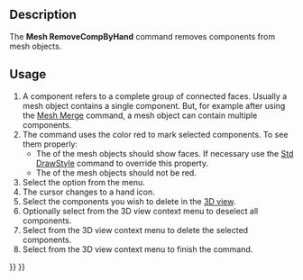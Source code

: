 <languages/>
<translate>

<!--T:6-->
{{Docnav
|[[Mesh_RemoveComponents|RemoveComponents]]
|[[Mesh_Segmentation|Segmentation]]
|[[Mesh_Workbench|Mesh]]
|IconL=Mesh_RemoveComponents.svg
|IconR=Mesh_Segmentation.svg
|IconC=Workbench_Mesh.svg
}}

<!--T:1-->
{{GuiCommand
|Name=Mesh RemoveCompByHand
|MenuLocation=Meshes → Remove Components Manually
|Workbenches=[[Mesh_Workbench|Mesh]]
|SeeAlso=[[Mesh_RemoveComponents|Mesh RemoveComponents]], [[Arch_SplitMesh|Arch SplitMesh]]
}}

==Description== <!--T:13-->

<!--T:2-->
The '''Mesh RemoveCompByHand''' command removes components from mesh objects.

==Usage== <!--T:14-->

<!--T:3-->
# A component refers to a complete group of connected faces. Usually a mesh object contains a single component. But, for example after using the [[Mesh_Merge|Mesh Merge]] command, a mesh object can contain multiple components.
# The command uses the color red to mark selected components. To see them properly:
#* The {{PropertyView|Display Mode}} of the mesh objects should show faces. If necessary use the [[Std_DrawStyle|Std DrawStyle]] command to override this property.
#* The {{PropertyView|Shape Color}} of the mesh objects should not be red.
# Select the {{MenuCommand|Meshes → [[Image:Mesh_RemoveCompByHand.svg|16px]] Remove Components Manually}} option from the menu.
# The cursor changes to a hand icon.
# Select the components you wish to delete in the [[3D_view|3D view]].
# Optionally select {{MenuCommand|Clear selected faces}} from the 3D view context menu to deselect all components.
# Select {{MenuCommand|Delete selected faces}} from the 3D view context menu to delete the selected components.
# Select {{MenuCommand|Leave removal mode}} from the 3D view context menu to finish the command.


<!--T:7-->
{{Docnav
|[[Mesh_RemoveComponents|RemoveComponents]]
|[[Mesh_Segmentation|Segmentation]]
|[[Mesh_Workbench|Mesh]]
|IconL=Mesh_RemoveComponents.svg
|IconR=Mesh_Segmentation.svg
|IconC=Workbench_Mesh.svg
}}

</translate>
{{Mesh Tools navi{{#translation:}}}}
{{Userdocnavi{{#translation:}}}}
{{clear}}